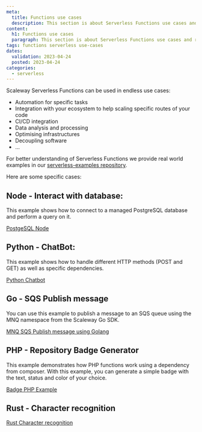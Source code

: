 ```yaml
---
meta:
  title: Functions use cases
  description: This section is about Serverless Functions use cases and real world examples
content:
  h1: Functions use cases
  paragraph: This section is about Serverless Functions use cases and real world examples
tags: functions serverless use-cases
dates:
  validation: 2023-04-24
  posted: 2023-04-24
categories:
  - serverless
---
```


Scaleway Serverless Functions can be used in endless use cases:
- Automation for specific tasks
- Integration with your ecosystem to help scaling specific routes of your code
- CI/CD integration
- Data analysis and processing
- Optimising infrastructures
- Decoupling software
- ...

For better understanding of Serverless Functions we provide real world examples in our [serverless-examples repository](https://github.com/scaleway/serverless-examples).

Here are some specific cases:

## Node - Interact with database:

This example shows how to connect to a managed PostgreSQL database and perform a query on it.

[PostgeSQL Node](https://github.com/scaleway/serverless-examples/blob/main/functions/postgre-sql-node/README.md)

## Python - ChatBot:

This example shows how to handle different HTTP methods (POST and GET) as well as specific dependencies.

[Python Chatbot](https://github.com/scaleway/serverless-examples/tree/main/functions/python-chatbot/README.md)

## Go - SQS Publish message

You can use this example to publish a message to an SQS queue using the MNQ namespace from the Scaleway Go SDK.

[MNQ SQS Publish message using Golang](https://github.com/scaleway/serverless-examples/blob/main/functions/go-mnq-sqs-publish/README.md)

## PHP - Repository Badge Generator

This example demonstrates how PHP functions work using a dependency from composer. With this example, you can generate a simple badge with the text, status and color of your choice.

[Badge PHP Example](https://github.com/scaleway/serverless-examples/blob/main/functions/badge-php/README.md)

## Rust - Character recognition

[Rust Character recognition](https://github.com/scaleway/serverless-examples/blob/main/functions/rust-mnist/README.md)